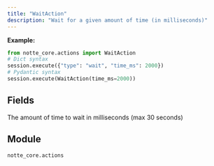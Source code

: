 ```yaml
---
title: "WaitAction"
description: "Wait for a given amount of time (in milliseconds)"
---
```




**Example:**
```python
from notte_core.actions import WaitAction
# Dict syntax
session.execute({"type": "wait", "time_ms": 2000})
# Pydantic syntax
session.execute(WaitAction(time_ms=2000))
```

## Fields

<ParamField path="type" type="Literal['wait']" default="wait">
</ParamField>

<ParamField path="category" type="str" default="Special Browser Actions">
</ParamField>

<ParamField path="description" type="str" default="Wait for a given amount of time (in milliseconds)">
</ParamField>

<ParamField path="time_ms" type="int" required>
  The amount of time to wait in milliseconds (max 30 seconds)
</ParamField>


## Module

`notte_core.actions`
